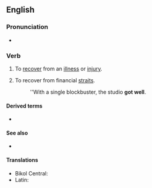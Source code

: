 ==English==

===Pronunciation===
* {{audio|en|en-au-get well.ogg|Audio (AU)}}

===Verb===
{{en-verb|gets well|getting well|got well|past_ptc2=gotten well|past_ptc2_qual=North America}}

# {{lb|en|idiomatic}} To [[recover]] from an [[illness]] or [[injury]].
# {{lb|en|idiomatic|business}} To recover from financial [[straits]].
#: ''With a single blockbuster, the studio '''got well'''.

====Derived terms====
* {{l|en|get well soon}}

====See also====
* {{l|en|get better}}

====Translations====
{{trans-top|to recover from illness or injury}}
* Bikol Central: {{t|bcl|rahay}}
* Latin: {{t|la|sanescō}}
{{trans-mid}}
{{trans-bottom}}
